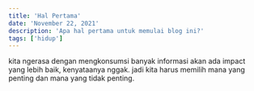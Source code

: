 ```yaml
---
title: 'Hal Pertama'
date: 'November 22, 2021'
description: 'Apa hal pertama untuk memulai blog ini?'
tags: ['hidup']
---
```


kita ngerasa dengan mengkonsumsi banyak informasi akan ada impact yang lebih baik, kenyataanya nggak.
jadi kita harus memilih mana yang penting dan mana yang tidak penting.

